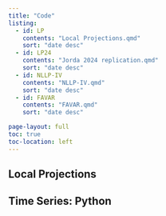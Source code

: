 ---
title: "Code"
listing:
  - id: LP
    contents: "Local Projections.qmd"
    sort: "date desc"
  - id: LP24
    contents: "Jorda 2024 replication.qmd"
    sort: "date desc"
  - id: NLLP-IV
    contents: "NLLP-IV.qmd"
    sort: "date desc"
  - id: FAVAR
    contents: "FAVAR.qmd"
    sort: "date desc"

page-layout: full
toc: true
toc-location: left
---

## Local Projections

:::{#LP}
:::

:::{#LP24}
:::


:::{#NLLP-IV}
:::

## Time Series: Python
:::{#FAVAR}
:::

